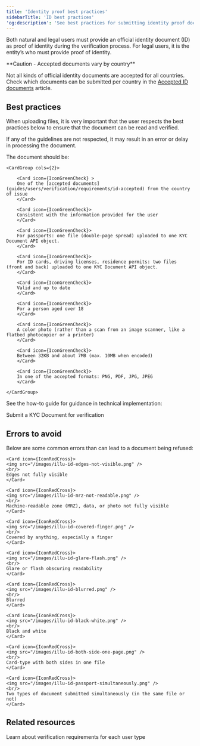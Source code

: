 ```yaml
---
title: 'Identity proof best practices'  
sidebarTitle: 'ID best practices'
'og:description': 'See best practices for submitting identity proof documents and errors to avoid to ensure that the document can be read and validated.'  
---
```

  

Both natural and legal users must provide an official identity document (ID) as proof of identity during the verification process. For legal users, it is the entity’s <LegalRepresentative content="legal representative" /> who must provide proof of identity.  

<Warning>  
**Caution - Accepted documents vary by country** 
  
Not all kinds of official identity documents are accepted for all countries. Check which documents can be submitted per country in the [Accepted ID documents](/guides/users/verification/requirements/id-accepted) article.
</Warning>  

## Best practices  

When uploading files, it is very important that the user respects the best practices below to ensure that the document can be read and verified.   

If any of the guidelines are not respected, it may result in an error or delay in processing the document.  

The document should be:

    <CardGroup cols={2}>

        <Card icon={IconGreenCheck} >
        One of the [accepted documents](guides/users/verification/requirements/id-accepted) from the country of issue
        </Card>

        <Card icon={IconGreenCheck}>
        Consistent with the information provided for the user
        </Card>
        
        <Card icon={IconGreenCheck}>
        For passports: one file (double-page spread) uploaded to one KYC Document API object.
        </Card>
        
        <Card icon={IconGreenCheck}>
        For ID cards, driving licenses, residence permits: two files (front and back) uploaded to one KYC Document API object.
        </Card>
        
        <Card icon={IconGreenCheck}>
        Valid and up to date
        </Card>
        
        <Card icon={IconGreenCheck}>
        For a person aged over 18
        </Card>
        
        <Card icon={IconGreenCheck}>
        A color photo (rather than a scan from an image scanner, like a flatbed photocopier or a printer)
        </Card>
        
        <Card icon={IconGreenCheck}>
        Between 32KB and about 7MB (max. 10MB when encoded)
        </Card>
        
        <Card icon={IconGreenCheck}>
        In one of the accepted formats: PNG, PDF, JPG, JPEG
        </Card>
        
    </CardGroup>  

See the how-to guide for guidance in technical implementation:  

<Card title="How to" href="/guides/users/verification/documents/submission/how-to">
Submit a KYC Document for verification
</Card>

## Errors to avoid  

Below are some common errors than can lead to a document being refused:

<CardGroup cols={2}>

    <Card icon={IconRedCross}>
    <img src="/images/illu-id-edges-not-visible.png" />
    <br/>
    Edges not fully visible
    </Card>
    
    <Card icon={IconRedCross}>
    <img src="/images/illu-id-mrz-not-readable.png" />
    <br/>
    Machine-readable zone (MRZ), data, or photo not fully visible
    </Card>
    
    <Card icon={IconRedCross}>
    <img src="/images/illu-id-covered-finger.png" />
    <br/>
    Covered by anything, especially a finger
    </Card>
    
    <Card icon={IconRedCross}>
    <img src="/images/illu-id-glare-flash.png" />
    <br/>
    Glare or flash obscuring readability
    </Card>
    
    <Card icon={IconRedCross}>
    <img src="/images/illu-id-blurred.png" />
    <br/>
    Blurred
    </Card>
    
    <Card icon={IconRedCross}>
    <img src="/images/illu-id-black-white.png" />
    <br/>
    Black and white
    </Card>
    
    <Card icon={IconRedCross}>
    <img src="/images/illu-id-both-side-one-page.png" />
    <br/>
    Card-type with both sides in one file
    </Card>
    
    <Card icon={IconRedCross}>
    <img src="/images/illu-id-passport-simultaneously.png" />
    <br/>
    Two types of document submitted simultaneously (in the same file or not)
    </Card>

</CardGroup>  

## Related resources  

<CardGroup cols={2}>
    <Card title="Guide" href="/guides/users/verification/requirements">
    Learn about verification requirements for each user type
    </Card>
</CardGroup>